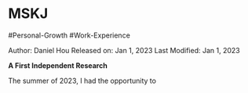 # MSKJ

#Personal-Growth #Work-Experience

Author: Daniel Hou
Released on: Jan 1, 2023
Last Modified: Jan 1, 2023

**A First Independent Research**

The summer of 2023, I had the opportunity to 